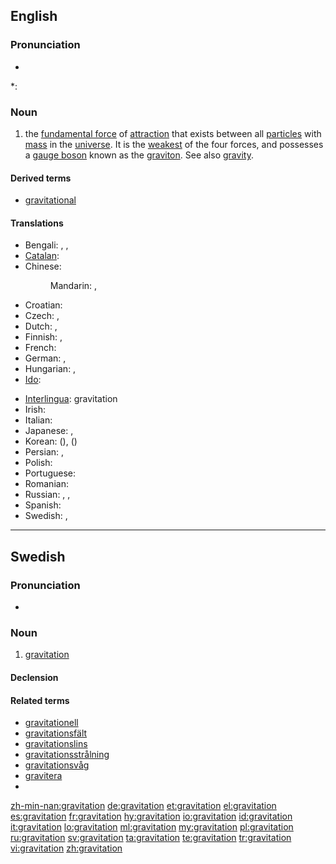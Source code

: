 {{also|Gravitation}}
==English==
{{wikipedia}}

===Pronunciation===
* {{audio|en-us-gravitation.ogg|Audio (US)}}

*: {{rhymes|eɪʃən}}

===Noun===
{{en-noun|-}}

# {{physics}} the [[fundamental force]] of [[attraction]] that exists between all [[particle]]s with [[mass]] in the [[universe]].  It is the [[weakest]] of the four forces, and possesses a [[gauge boson]] known as the [[graviton]].  See also [[gravity]].

====Derived terms====
* [[gravitational]]

====Translations====
{{trans-top|fundamental force of attraction}}
* Bengali: {{t|bn|অভিকর্ষ|sc=Beng}}, {{t|bn|মহাকর্ষ|sc=Beng}}, {{t|bn|মাধ্যাকর্ষণ|sc=Beng}}
* [[Catalan]]: {{t|ca|gravitació|f}}
* Chinese:
*: Mandarin: {{t|zh|重力|tr=zhònglì|sc=Hani}}, {{t|zh|引力|tr=yǐnlì|sc=Hani}}
* Croatian: {{t-|hr|gravitacija|f|alt=gravitácija}}
* Czech: {{t-|cs|přitažlivost|f}}, {{t-|cs|gravitace|f}}
* Dutch: {{t+|nl|zwaartekracht|f}},  {{t+|nl|gravitatie|f}}
* Finnish: {{t-|fi|painovoima}}, {{t-|fi|gravitaatio}}
* French: {{t+|fr|gravitation|f}}
* German: {{t+|de|Schwerkraft|f}}, {{t+|de|Gravitation|f}}
* Hungarian: {{t+|hu|gravitáció}},  {{t+|hu|tömegvonzás}}
* [[Ido]]: {{t-|io|gravitado|xs=Ido}}
{{trans-mid}}
* [[Interlingua]]: gravitation
* Irish: {{t|ga|Imtharraingt}}
* Italian: {{t+|it|gravitazione|f}}
* Japanese: {{t-|ja|引力|tr=いんりょく, inryoku}}, {{t|ja|重力|tr=じゅうりょく, jūryoku|sc=Jpan}}
* Korean: {{t|ko|인력|tr=inryeok|sc=Kore}} ({{t|ko|引力|sc=Kore}}), {{t|ko|중력|tr=jungryeok|sc=Kore}} ({{t|ko|重力|sc=Kore}})
* Persian: {{t|fa|گرانش|sc=fa-Arab}}, {{t|fa|جاذبه|sc=fa-Arab}}
* Polish: {{t+|pl|grawitacja|f}}
* Portuguese: {{t+|pt|gravitação|f}}
* Romanian: {{t-|ro|gravitaţie|f}}
* Russian: {{t|ru|гравитация|f|sc=Cyrl|tr=gravitácija}}, {{t|ru|тяготение|n|sc=Cyrl|tr=tjagoténije}}, {{t|ru|притяжение|n|tr=pritjažénije|sc=Cyrl}}
* Spanish: {{t+|es|gravitación|f}}
* Swedish: {{t+|sv|gravitation|c}}, {{t+|sv|tyngdkraft|c}}
{{trans-bottom}}

----

==Swedish==

===Pronunciation===
* {{IPA|/ɡravɪtaˈɧuːn/|lang=sv}}

===Noun===
{{sv-noun|g=c}}

# {{context|physics|lang=sv}} [[#English|gravitation]]

====Declension====
{{sv-noun-unc-irreg-c|2=gravitationen}}

====Related terms====
* [[gravitationell]]
* [[gravitationsfält]]
* [[gravitationslins]]
* [[gravitationsstrålning]]
* [[gravitationsvåg]]
* [[gravitera]]
* {{l|sv|graviton}}

[[zh-min-nan:gravitation]]
[[de:gravitation]]
[[et:gravitation]]
[[el:gravitation]]
[[es:gravitation]]
[[fr:gravitation]]
[[hy:gravitation]]
[[io:gravitation]]
[[id:gravitation]]
[[it:gravitation]]
[[lo:gravitation]]
[[ml:gravitation]]
[[my:gravitation]]
[[pl:gravitation]]
[[ru:gravitation]]
[[sv:gravitation]]
[[ta:gravitation]]
[[te:gravitation]]
[[tr:gravitation]]
[[vi:gravitation]]
[[zh:gravitation]]